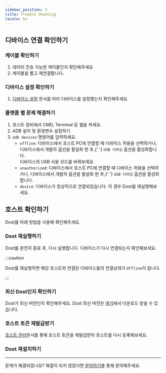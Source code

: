 ```yaml
---
sidebar_position: 3
title: Trouble Shooting
locale: ko
---
```



## 디바이스 연결 확인하기

### 케이블 확인하기

1. 데이터 전송 가능한 케이블인지 확인해주세요
2. 케이블을 뽑고 재연결합니다.

### 디바이스 설정 확인하기

1. [디바이스 설정](/host-and-device/device/settings) 문서를 따라 디바이스를 설정했는지 확인해주세요.

### 플랫폼 별 문제 해결하기

<Tabs>
  <TabItem value="android" label="Android" default>
    <ol>
      <li>호스트 장비에서 CMD, Terminal 등 쉘을 켜세요.</li>
      <li>ADB 설치 및 환경변수 설정하기</li>
      <li>
        <code>adb devices</code> 명령어를 입력하세요.
        <ul>
          <li>
            <code>offline</code>: 디바이스에서 호스트 PC에 연결할 때 디바이스
            허용을 선택하거나, 디바이스에서 개발자 옵션을 활설화 한 후,{' '}
            <code>USB 디버깅</code> 옵션을 활성화합니다.
            <br />
            디바이스의 USB 사용 모드를 바꿔보세요.
          </li>
          <li>
            <code>unauthorized</code>: 디바이스에서 호스트 PC에 연결할 때
            디바이스 허용을 선택하거나, 디바이스에서 개발자 옵션을 활설화 한 후,{' '}
            <code>USB 디버깅</code> 옵션을 활성화합니다.
          </li>
          <li>
            <code>device</code>: 디바이스가 정상적으로 연결되었습니다. 이 경우
            Dost를 재실행해보세요.
          </li>
        </ul>
      </li>
    </ol>
  </TabItem>
</Tabs>

## 호스트 확인하기

Dost를 아래 방법을 사용해 확인해주세요.

### Dost 재실행하기

Dost를 완전히 종료 후, 다시 실행합니다. 디바이스가 다시 연결되는지 확인해보세요.

:::caution

Dost를 재실행하면 해당 호스트와 연결된 디바이스들의 연결상태가 `Offline`이 됩니다.

:::

### 최신 Dost인지 확인하기

Dost가 최신 버전인지 확인해주세요. Dost 최신 버전은 [여기](https://dogutech.io/downloads/dost)에서 다운로드 받을 수 있습니다.

### 호스트 토큰 재발급받기

[호스트 관리](/organization-and-project/organization/host)문서를 통해 호스트 토큰을 재발급받아 호스트를 다시 등록해보세요.

### Dost 재설치하기

---

문제가 해결되었나요? 해결이 되지 않았다면 [문의하기](https://dogutech.io/contact-us)를 통해 문의해주세요.
